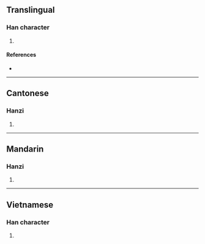 {{character info/new}}
==Translingual==

===Han character===
{{Han char|rn=75|rad=木|as=03|sn=7|four=|canj=DHJ|ids=⿰木千}}

# {{defn|Han|sort=木03}}

====References====
* {{Han ref|kx=0510.190|dkj=14447|dj=0894.180|hdz=21160.060|uh=6744|ud=26436}}

----

==Cantonese==

===Hanzi===
{{yue-hanzi|jyut=[[cin1]]|y=chin1}}

# {{defn|lang=yue|sort=木03}}

----

==Mandarin==

===Hanzi===
{{cmn-hanzi|pin=[[qiān]] ([[qian1]])|wg=ch'ien<sup>1</sup>}}

# {{defn|lang=cmn|sort=木03}}

----

==Vietnamese==

===Han character===
{{vi-readings|rs=木03|hanviet=then}}

# {{defn|lang=vi|sort=木03}}